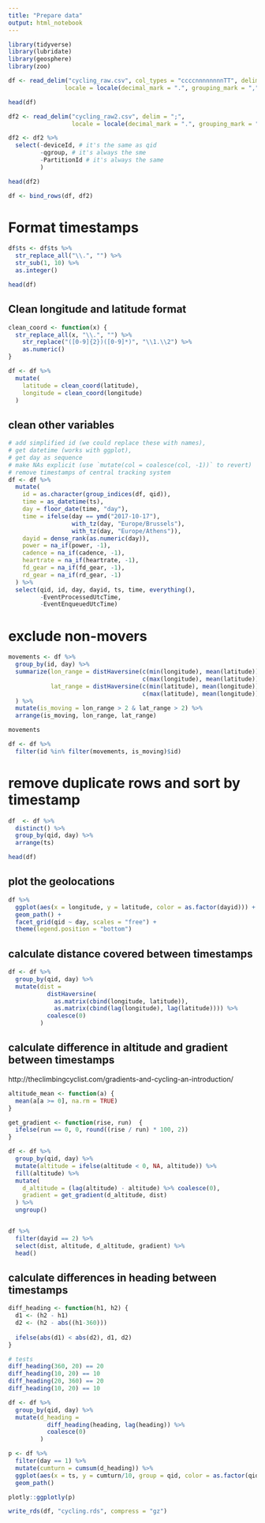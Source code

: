 ```yaml
---
title: "Prepare data"
output: html_notebook
---
```


```r
library(tidyverse)
library(lubridate)
library(geosphere)
library(zoo)
```

```r
df <- read_delim("cycling_raw.csv", col_types = "ccccnnnnnnnnTT", delim = ";",
                locale = locale(decimal_mark = ".", grouping_mark = ","))

head(df)
```


```r
df2 <- read_delim("cycling_raw2.csv", delim = ";", 
                  locale = locale(decimal_mark = ".", grouping_mark = ","))

df2 <- df2 %>%
  select(-deviceId, # it's the same as qid
         -qgroup, # it's always the sme
         -PartitionId # it's always the same
         ) 

head(df2)
```

```r
df <- bind_rows(df, df2)
```

# Format timestamps

```r
df$ts <- df$ts %>%
  str_replace_all("\\.", "") %>% 
  str_sub(1, 10) %>%
  as.integer()

head(df)
```


## Clean longitude and latitude format

```r

clean_coord <- function(x) {
  str_replace_all(x, "\\.", "") %>% 
    str_replace("([0-9]{2})([0-9]*)", "\\1.\\2") %>%
    as.numeric()
}

df <- df %>% 
  mutate(
    latitude = clean_coord(latitude),
    longitude = clean_coord(longitude)
  )
```

## clean other variables

```r

# add simplified id (we could replace these with names), 
# get datetime (works with ggplot), 
# get day as sequence
# make NAs explicit (use `mutate(col = coalesce(col, -1))` to revert)
# remove timestamps of central tracking system
df <- df %>% 
  mutate(
    id = as.character(group_indices(df, qid)),
    time = as_datetime(ts),
    day = floor_date(time, "day"),
    time = ifelse(day == ymd("2017-10-17"), 
                  with_tz(day, "Europe/Brussels"), 
                  with_tz(day, "Europe/Athens")),
    dayid = dense_rank(as.numeric(day)),
    power = na_if(power, -1),
    cadence = na_if(cadence, -1),
    heartrate = na_if(heartrate, -1),
    fd_gear = na_if(fd_gear, -1),
    rd_gear = na_if(rd_gear, -1)
  ) %>%
  select(qid, id, day, dayid, ts, time, everything(), 
         -EventProcessedUtcTime, 
         -EventEnqueuedUtcTime) 
```

# exclude non-movers

```r
movements <- df %>% 
  group_by(id, day) %>%
  summarize(lon_range = distHaversine(c(min(longitude), mean(latitude)), 
                                      c(max(longitude), mean(latitude)))/1000,
            lat_range = distHaversine(c(min(latitude), mean(longitude)), 
                                      c(max(latitude), mean(longitude)))/1000
  ) %>%
  mutate(is_moving = lon_range > 2 & lat_range > 2) %>%
  arrange(is_moving, lon_range, lat_range)

movements
```

```r
df <- df %>%
  filter(id %in% filter(movements, is_moving)$id)
```

# remove duplicate rows and sort by timestamp

```r
df  <- df %>%
  distinct() %>%
  group_by(qid, day) %>%
  arrange(ts)

head(df)
```

## plot the geolocations

```r
df %>%
  ggplot(aes(x = longitude, y = latitude, color = as.factor(dayid))) +
  geom_path() +
  facet_grid(qid ~ day, scales = "free") +
  theme(legend.position = "bottom")
```


## calculate distance covered between timestamps

```r
df <- df %>%
  group_by(qid, day) %>%
  mutate(dist = 
           distHaversine(
             as.matrix(cbind(longitude, latitude)), 
             as.matrix(cbind(lag(longitude), lag(latitude)))) %>% 
           coalesce(0)
         )
```

## calculate difference in altitude and gradient between timestamps
http://theclimbingcyclist.com/gradients-and-cycling-an-introduction/

```r
altitude_mean <- function(a) {
  mean(a[a >= 0], na.rm = TRUE)
}

get_gradient <- function(rise, run)  {
  ifelse(run == 0, 0, round((rise / run) * 100, 2))
}

df <- df %>%
  group_by(qid, day) %>%
  mutate(altitude = ifelse(altitude < 0, NA, altitude)) %>% 
  fill(altitude) %>%
  mutate(
    d_altitude = (lag(altitude) - altitude) %>% coalesce(0),
    gradient = get_gradient(d_altitude, dist)
  ) %>%
  ungroup()


df %>% 
  filter(dayid == 2) %>%
  select(dist, altitude, d_altitude, gradient) %>%
  head()

```

## calculate differences in heading between timestamps

```r

diff_heading <- function(h1, h2) {
  d1 <- (h2 - h1)
  d2 <- (h2 - abs((h1-360)))
  
  ifelse(abs(d1) < abs(d2), d1, d2)
} 

# tests
diff_heading(360, 20) == 20
diff_heading(10, 20) == 10
diff_heading(20, 360) == 20
diff_heading(10, 20) == 10

df <- df %>% 
  group_by(qid, day) %>%
  mutate(d_heading = 
           diff_heading(heading, lag(heading)) %>%
           coalesce(0)
         )
```


```r
p <- df %>%
  filter(day == 1) %>%
  mutate(cumturn = cumsum(d_heading)) %>%
  ggplot(aes(x = ts, y = cumturn/10, group = qid, color = as.factor(qid))) +
  geom_path() 

plotly::ggplotly(p)
```


```r
write_rds(df, "cycling.rds", compress = "gz")
```

